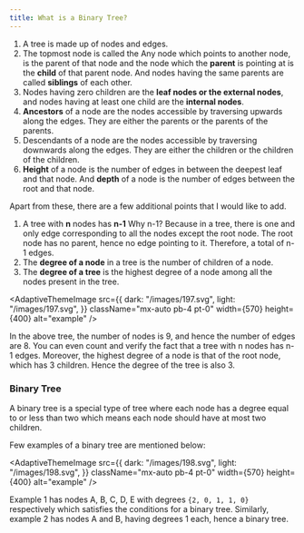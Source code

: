 ---
title: What is a Binary Tree?
---

1. A tree is made up of nodes and edges.
2. The topmost node is called the Any node which points to another node, is the parent of that node and the node which the **parent** is pointing at is the **child** of that parent node. And nodes having the same parents are called **siblings** of each other.
3. Nodes having zero children are the **leaf nodes or the external nodes**, and nodes having at least one child are the **internal nodes**.
4. **Ancestors** of a node are the nodes accessible by traversing upwards along the edges. They are either the parents or the parents of the parents.
5. Descendants of a node are the nodes accessible by traversing downwards along the edges. They are either the children or the children of the children.
6. **Height** of a node is the number of edges in between the deepest leaf and that node. And **depth** of a node is the number of edges between the root and that node.

Apart from these, there are a few additional points that I would like to add.

1. A tree with **n** nodes has **n-1** Why n-1?
Because in a tree, there is one and only edge corresponding to all the nodes except the root node. The root node has no parent, hence no edge pointing to it. Therefore, a total of n-1 edges.
2. The **degree of a node** in a tree is the number of children of a node.
3. The **degree of a tree** is the highest degree of a node among all the nodes present in the tree.

<AdaptiveThemeImage
  src={{
    dark: "/images/197.svg",
    light: "/images/197.svg",
  }}
  className="mx-auto pb-4 pt-0"
  width={570}
  height={400}
  alt="example"
/>

In the above tree, the number of nodes is 9, and hence the number of edges are 8. You can even count and verify the fact that a tree with n nodes has n-1 edges. Moreover, the highest degree of a node is that of the root node, which has 3 children. Hence the degree of the tree is also 3.

### Binary Tree
A binary tree is a special type of tree where each node has a degree equal to or less than two which means each node should have at most two children.

Few examples of a binary tree are mentioned below:

<AdaptiveThemeImage
  src={{
    dark: "/images/198.svg",
    light: "/images/198.svg",
  }}
  className="mx-auto pb-4 pt-0"
  width={570}
  height={400}
  alt="example"
/>

Example 1 has nodes A, B, C, D, E with degrees `{2, 0, 1, 1, 0}` respectively which satisfies the conditions for a binary tree. Similarly, example 2 has nodes A and B, having degrees 1 each, hence a binary tree.

